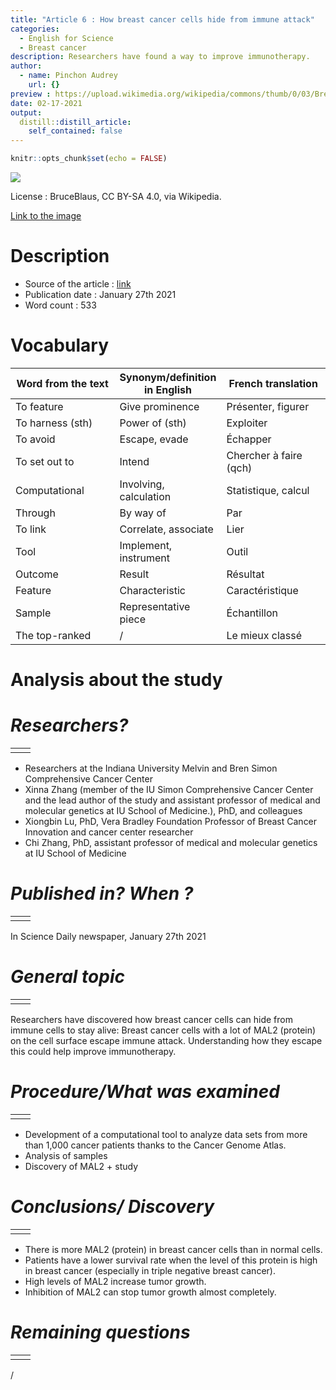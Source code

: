 ```yaml
---
title: "Article 6 : How breast cancer cells hide from immune attack"
categories: 
  - English for Science
  - Breast cancer 
description: Researchers have found a way to improve immunotherapy.
author:
  - name: Pinchon Audrey
    url: {}
preview : https://upload.wikimedia.org/wikipedia/commons/thumb/0/03/Breast_Cancer.png/220px-Breast_Cancer.png
date: 02-17-2021
output:
  distill::distill_article:
    self_contained: false
---
```


```r
knitr::opts_chunk$set(echo = FALSE)
```


![](https://upload.wikimedia.org/wikipedia/commons/thumb/0/03/Breast_Cancer.png/220px-Breast_Cancer.png)

License : BruceBlaus, CC BY-SA 4.0, via Wikipedia. 

[Link to the image](https://en.wikipedia.org/wiki/Breast_cancer)

# __Description__
- Source of the article : [link](https://www.sciencedaily.com/releases/2021/01/210127140132.htm)
- Publication date : January 27th 2021
- Word count : 533

# __Vocabulary__
| Word from the text | Synonym/definition in English | French translation |
| --- | --- | --- |
| To feature | Give prominence | Présenter, figurer |
| To harness (sth) | Power of (sth) | Exploiter |
| To avoid | Escape, evade | Échapper |
| To set out to | Intend | Chercher à faire (qch) |
| Computational | Involving, calculation | Statistique, calcul |
| Through | By way of | Par |
| To link | Correlate, associate | Lier |
| Tool | Implement, instrument | Outil |
| Outcome | Result | Résultat |
| Feature | Characteristic |Caractéristique |
| Sample | Representative piece | Échantillon |
| The top-ranked | / | Le mieux classé |

# __Analysis about the study__

# *__Researchers?__*
|  
| --- | --- |
|  |  |
-	Researchers at the Indiana University Melvin and Bren Simon Comprehensive Cancer Center 
-	Xinna Zhang (member of the IU Simon Comprehensive Cancer Center and the lead author of the study and assistant professor of medical and molecular genetics at IU School of Medicine.), PhD, and colleagues
-	Xiongbin Lu, PhD, Vera Bradley Foundation Professor of Breast Cancer Innovation and cancer center researcher
-	Chi Zhang, PhD, assistant professor of medical and molecular genetics at IU School of Medicine

# *__Published in? When ?__*
|  
| --- | --- |
|  |  |
In Science Daily newspaper, January 27th 2021

# *__General topic__* 
|  
| --- | --- |
|  |  |
Researchers have discovered how breast cancer cells can hide from immune cells to stay alive: Breast cancer cells with a lot of MAL2 (protein) on the cell surface escape immune attack. Understanding how they escape this could help improve immunotherapy.

# *__Procedure/What was examined__*
|  
| --- | --- |
|  |  |
-	Development of a computational tool to analyze data sets from more than 1,000 cancer patients thanks to the Cancer Genome Atlas.  
-	Analysis of samples
-	Discovery of MAL2 + study 

# *__Conclusions/ Discovery__*
|  
| --- | --- |
|  |  |
-	There is more MAL2 (protein) in breast cancer cells than in normal cells. 
-	Patients have a lower survival rate when the level of this protein is high in breast cancer (especially in triple negative breast cancer).
-	High levels of MAL2 increase tumor growth. 
-	Inhibition of MAL2 can stop tumor growth almost completely.

# *__Remaining questions__*
|  
| --- | --- |
|  |  |
/
